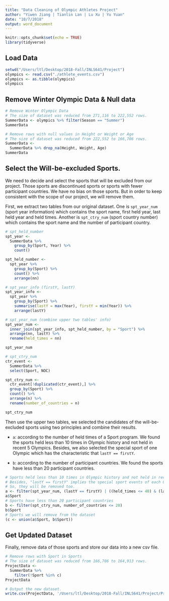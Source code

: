 ```yaml
---
title: "Data Cleaning of Olympic Athletes Project"
author: "Yiwen Jiang | Tianlin Lan | Lu Xu | Yu Yuan"
date: "10/7/2018"
output: word_document
---
```


```r
knitr::opts_chunk$set(echo = TRUE)
library(tidyverse)
```

## Load Data

```r
setwd("/Users/ltl/Desktop/2018-Fall/INLS641/Project")
olympics <- read.csv("./athlete_events.csv")
olympics <- as.tibble(olympics)
olympics
```

## Remove Winter Olympic Data & Null data

```r
# Remove Winter Olympic Data
# The size of dataset was reduced from 271,116 to 222,552 rows.
SummerData <- olympics %>% filter(Season == "Summer")
SummerData

# Remove rows with null values in Height or Weight or Age
# The size of dataset was reduced from 222,552 to 166,706 rows.
SummerData <- 
  SummerData %>% drop_na(Height, Weight, Age)
SummerData
```

## Select the Will-be-excluded Sports.

We need to decide and select the sports that will be excluded from our project. Those sports are discontinued sports or sports with fewer participant countries. We have no bias on those sports. But in order to keep consistent with the scope of our project, we will remove them.

First, we extract two tables from our original dataset. One is `spt_year_num` (sport year information) which contains the sport name, first held year, last held year and held times. Another is `spt_ctry_num` (sport country number) which contains the sport name and the number of participant country.

```r
# spt_held_number
spt_year <- 
  SummerData %>%
    group_by(Sport, Year) %>%
    count()

spt_held_number <-
  spt_year %>%
    group_by(Sport) %>%
    count() %>%
    arrange(nn)

# spt_year_info (firstY, lastY)
spt_year_info <-
  spt_year %>%
    group_by(Sport) %>%
    summarise(lastY = max(Year), firstY = min(Year)) %>%
    arrange(lastY)

# spt_year_num (combine upper two tables' info)
spt_year_num <-
  inner_join(spt_year_info, spt_held_number, by = "Sport") %>%
  arrange(nn, lastY) %>%
  rename(held_times = nn)

spt_year_num

# spt_ctry_num
ctr_event <- 
  SummerData %>% 
  select(Sport, NOC)

spt_ctry_num <- 
  ctr_event[!duplicated(ctr_event),] %>%
  group_by(Sport) %>%
  count() %>%
  arrange(n) %>%
  rename(number_of_countries = n)

spt_ctry_num
```

Then use the upper two tables, we selected the candidates of the will-be-excluded sports using two principles and combine their results.

* `a`: according to the number of held times of a Sport program. We found the sports held less than 10 times in Olympic history and not held in recent 5 Olympics. Besides, we also selected the special sport of one Olympic which has the characteristic that `lastY == firstY`.

* `b`: according to the number of participant countries. We found the sports have less than 20 participant countries.

```r
# Sports held less than 10 times in Olympic history and not held in recent 5 Olympics. 
# Besides, "lastY == firstY" implies the special sport events of each Olympic.
# So, they will be removed too.
a <- filter(spt_year_num, (lastY == firstY) | ((held_times <= 40) & (lastY < 1996)))
a$Sport
# Sports have less than 20 participant countries
b <- filter(spt_ctry_num, number_of_countries <= 20)
b$Sport
# Sports we will remove from the dataset
(c <- union(a$Sport, b$Sport))
```

## Get Updated Dataset

Finally, remove data of those sports and store our data into a new csv file.

```r
# Remove rows with Sport in Sports
# The size of dataset was reduced from 166,706 to 164,913 rows.
ProjectData <- 
  SummerData %>%
    filter(!Sport %in% c)
ProjectData

# Output the new dataset.
write.csv(ProjectData, '/Users/ltl/Desktop/2018-Fall/INLS641/Project/Project_Data.csv')

```


